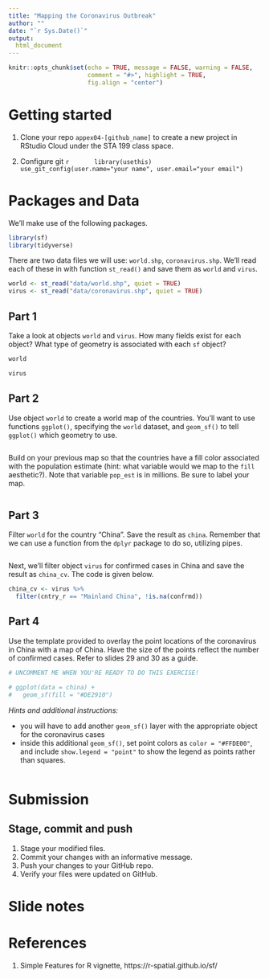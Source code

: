 ---
title: "Mapping the Coronavirus Outbreak"
author: ""
date: "`r Sys.Date()`"
output: 
  html_document
---

```{r set-up, include=FALSE}
knitr::opts_chunk$set(echo = TRUE, message = FALSE, warning = FALSE,
                      comment = "#>", highlight = TRUE,
                      fig.align = "center")
```

# Getting started

1. Clone your repo `appex04-[github_name]` to create a new project
   in RStudio Cloud under the STA 199 class space.

2. Configure git
      ```{r config-git-ex, eval=FALSE}
      library(usethis)
      use_git_config(user.name="your name", user.email="your email")
      ```

# Packages and Data

We'll make use of the following packages.

```{r load-packages}
library(sf)
library(tidyverse)
```

There are two data files we will use: `world.shp`, `coronavirus.shp`. We'll
read each of these in with function `st_read()` and save them as `world` and
`virus`.

```{r}
world <- st_read("data/world.shp", quiet = TRUE)
virus <- st_read("data/coronavirus.shp", quiet = TRUE)
```

## Part 1

Take a look at objects `world` and `virus`. How many fields exist for each
object? What type of geometry is associated with each `sf` object?

```{r part-1-world}
world
```

```{r part-1-virus}
virus
```

## Part 2

Use object `world` to create a world map of the countries. You'll want to use
functions `ggplot()`, specifying the `world` dataset, and `geom_sf()` to tell 
`ggplot()` which geometry to use.

```{r part-2-p1}

```

Build on your previous map so that the countries have a fill color 
associated with the population estimate (hint: what variable would we map to the
`fill` aesthetic?). Note that variable `pop_est` is in millions. Be sure to 
label your map.

```{r part-2-p2}

```

## Part 3

Filter `world` for the country "China". Save the result as `china`. Remember
that we can use a function from the `dplyr` package to do so, utilizing pipes.

```{r part-3-china}

```

Next, we'll filter object `virus` for confirmed cases in China and save the
result as `china_cv`. The code is given below.

```{r part-3-china-cv}
china_cv <- virus %>% 
  filter(cntry_r == "Mainland China", !is.na(confrmd))
```


## Part 4

Use the template provided to overlay the point locations of the coronavirus
in China with a map of China. Have the size of the points reflect the
number of confirmed cases. Refer to slides 29 and 30 as a guide.

```{r part-4, fig.width=9, fig.height=6}
# UNCOMMENT ME WHEN YOU'RE READY TO DO THIS EXERCISE!

# ggplot(data = china) +
#   geom_sf(fill = "#DE2910")
```

*Hints and additional instructions:*

- you will have to add another `geom_sf()` layer with the appropriate object for
the coronavirus cases
- inside this additional `geom_sf()`, set point colors as `color = "#FFDE00"`, 
and include `show.legend = "point"` to show the legend as points rather than
squares.


```{r fig.width=9, fig.height=6}

```

# Submission

## Stage, commit and push

1. Stage your modified files.
2. Commit your changes with an informative message.
3. Push your changes to your GitHub repo.
4. Verify your files were updated on GitHub.

# Slide notes

# References

1. Simple Features for R vignette, https://r-spatial.github.io/sf/
